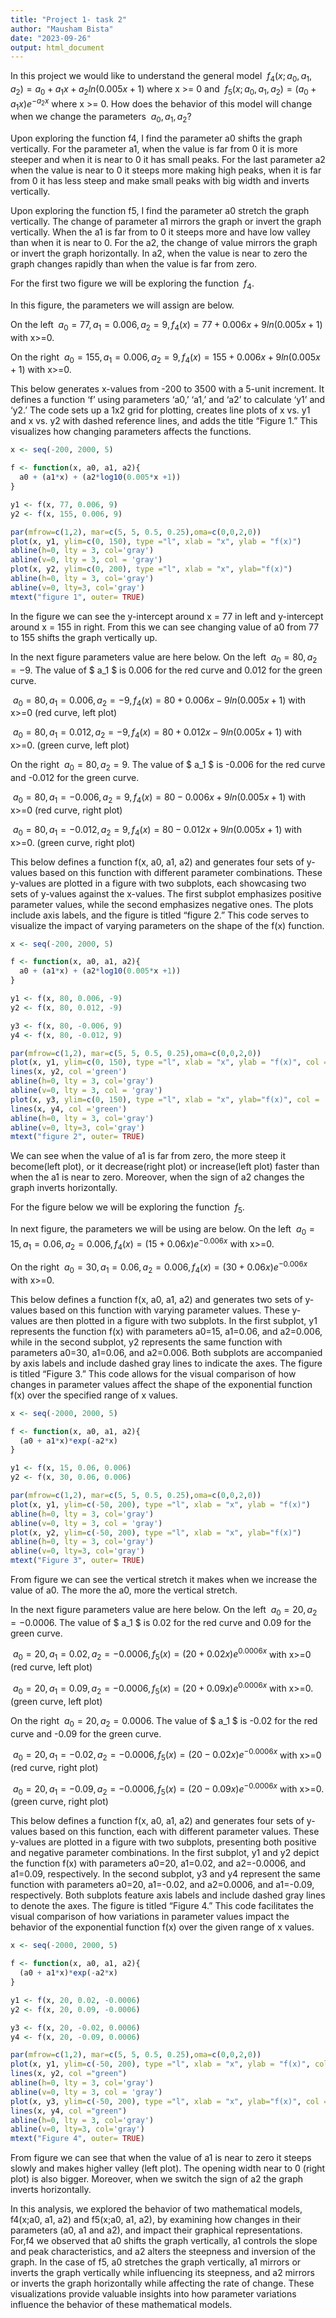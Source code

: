 ```yaml
---
title: "Project 1- task 2"
author: "Mausham Bista"
date: "2023-09-26"
output: html_document
---
```



In this project we would like to understand the general model $\ f_{4}(x;a_0,a_1,a_2) = a_0 + a_1x + a_2ln(0.005x+1)$ where x >= 0 and $\ f_{5}(x;a_0,a_1,a_2) = (a_0 + a_1x)e^{-a_2x}$ where x >= 0. How does the behavior of this model will change when we change the parameters $\ a_0, a_1, a_2$?

Upon exploring the function f4, I find the parameter a0 shifts the graph vertically. For the parameter a1, when the value is far from 0 it is more steeper and when it is near to 0 it has small peaks. For the last parameter a2 when the value is near to 0 it steeps more making high peaks, when it is far from 0 it has less steep and make small peaks with big width and inverts vertically.

Upon exploring the function f5, I find the parameter a0 stretch the graph vertically. The change of parameter a1 mirrors the graph or invert the graph vertically. When the a1 is far from to 0 it steeps more and have low valley than when it is near to 0. For the a2, the change of value mirrors the graph or invert the graph horizontally. In a2, when the value is near to zero the graph changes rapidly than when the value is far from zero.

For the first two figure we will be exploring the function $\ f_4$. 

In this figure, the parameters we will assign are below.

On the left $\ a_0 = 77, a_1 = 0.006, a_2 = 9, f_4(x) = 77 + 0.006x + 9ln(0.005x+1)$ with x>=0.

On the right $\ a_0 = 155, a_1 = 0.006, a_2 = 9, f_4(x) = 155 + 0.006x + 9ln(0.005x+1)$ with x>=0.

This below generates x-values from -200 to 3500 with a 5-unit increment. It defines a function 'f' using parameters 'a0,' 'a1,' and 'a2' to calculate 'y1' and 'y2.' The code sets up a 1x2 grid for plotting, creates line plots of x vs. y1 and x vs. y2 with dashed reference lines, and adds the title "Figure 1." This visualizes how changing parameters affects the functions.

```r
x <- seq(-200, 2000, 5)

f <- function(x, a0, a1, a2){
  a0 + (a1*x) + (a2*log10(0.005*x +1))
}

y1 <- f(x, 77, 0.006, 9)
y2 <- f(x, 155, 0.006, 9)

par(mfrow=c(1,2), mar=c(5, 5, 0.5, 0.25),oma=c(0,0,2,0))
plot(x, y1, ylim=c(0, 150), type ="l", xlab = "x", ylab = "f(x)")
abline(h=0, lty = 3, col='gray')
abline(v=0, lty = 3, col = 'gray')
plot(x, y2, ylim=c(0, 200), type ="l", xlab = "x", ylab="f(x)")
abline(h=0, lty = 3, col='gray')
abline(v=0, lty=3, col='gray')
mtext("figure 1", outer= TRUE)
```

In the figure we can see the y-intercept around x = 77 in left and y-intercept around x = 155 in right. From this we can see changing value of a0 from 77 to 155 shifts the graph vertically up.

In the next figure parameters value are here below.
On the left $\ a_0 = 80, a_2 = -9$. The value of $\ a_1 $ is 0.006 for the red curve and 0.012 for the green curve.

$\ a_0 = 80, a_1 = 0.006, a_2 = -9, f_4(x) = 80 + 0.006x - 9ln(0.005x+1)$ with x>=0 (red curve, left plot)

 $\ a_0 = 80, a_1 = 0.012, a_2 = -9, f_4(x) = 80 + 0.012x - 9ln(0.005x+1)$ with x>=0. (green curve, left plot)

On the right $\ a_0 = 80, a_2 = 9$. The value of $\ a_1 $ is -0.006 for the red curve and -0.012 for the green curve.

$\ a_0 = 80, a_1 = -0.006, a_2 = 9, f_4(x) = 80 - 0.006x + 9ln(0.005x+1)$ with x>=0 (red curve, right plot)

 $\ a_0 = 80, a_1 = -0.012, a_2 = 9, f_4(x) = 80 - 0.012x + 9ln(0.005x+1)$ with x>=0. (green curve, right plot)
 
This below defines a function f(x, a0, a1, a2) and generates four sets of y-values based on this function with different parameter combinations. These y-values are plotted in a figure with two subplots, each showcasing two sets of y-values against the x-values. The first subplot emphasizes positive parameter values, while the second emphasizes negative ones. The plots include axis labels, and the figure is titled "figure 2." This code serves to visualize the impact of varying parameters on the shape of the f(x) function.
```r
x <- seq(-200, 2000, 5)

f <- function(x, a0, a1, a2){
  a0 + (a1*x) + (a2*log10(0.005*x +1))
}

y1 <- f(x, 80, 0.006, -9)
y2 <- f(x, 80, 0.012, -9)

y3 <- f(x, 80, -0.006, 9)
y4 <- f(x, 80, -0.012, 9)

par(mfrow=c(1,2), mar=c(5, 5, 0.5, 0.25),oma=c(0,0,2,0))
plot(x, y1, ylim=c(0, 150), type ="l", xlab = "x", ylab = "f(x)", col ='red')
lines(x, y2, col ='green')
abline(h=0, lty = 3, col='gray')
abline(v=0, lty = 3, col = 'gray')
plot(x, y3, ylim=c(0, 150), type ="l", xlab = "x", ylab="f(x)", col = 'red')
lines(x, y4, col ='green')
abline(h=0, lty = 3, col='gray')
abline(v=0, lty=3, col='gray')
mtext("figure 2", outer= TRUE)
```

We can see when the value of a1 is far from zero, the more steep it become(left plot), or it decrease(right plot) or increase(left plot) faster than when the a1 is near to zero. Moreover, when the sign of a2 changes the graph inverts horizontally.


For the figure below we will be exploring the function $\ f_5$. 

In next figure, the parameters we will be using are below.
On the left $\ a_0 = 15, a_1 = 0.06, a_2 = 0.006, f_4(x) = (15 + 0.06x)e^{-0.006x}$ with x>=0.

On the right $\ a_0 = 30, a_1 = 0.06, a_2 = 0.006, f_4(x) = (30 + 0.06x)e^{-0.006x}$ with x>=0.

This below defines a function f(x, a0, a1, a2) and generates two sets of y-values based on this function with varying parameter values. These y-values are then plotted in a figure with two subplots. In the first subplot, y1 represents the function f(x) with parameters a0=15, a1=0.06, and a2=0.006, while in the second subplot, y2 represents the same function with parameters a0=30, a1=0.06, and a2=0.006. Both subplots are accompanied by axis labels and include dashed gray lines to indicate the axes. The figure is titled "Figure 3." This code allows for the visual comparison of how changes in parameter values affect the shape of the exponential function f(x) over the specified range of x values.

```r
x <- seq(-2000, 2000, 5)

f <- function(x, a0, a1, a2){
  (a0 + a1*x)*exp(-a2*x)
}

y1 <- f(x, 15, 0.06, 0.006)
y2 <- f(x, 30, 0.06, 0.006)

par(mfrow=c(1,2), mar=c(5, 5, 0.5, 0.25),oma=c(0,0,2,0))
plot(x, y1, ylim=c(-50, 200), type ="l", xlab = "x", ylab = "f(x)")
abline(h=0, lty = 3, col='gray')
abline(v=0, lty = 3, col = 'gray')
plot(x, y2, ylim=c(-50, 200), type ="l", xlab = "x", ylab="f(x)")
abline(h=0, lty = 3, col='gray')
abline(v=0, lty=3, col='gray')
mtext("Figure 3", outer= TRUE)
```

From figure we can see the vertical stretch it makes when we increase the value of a0. The more the a0, more the vertical stretch.

In the next figure parameters value are here below.
On the left $\ a_0 = 20, a_2 = -0.0006$. The value of $\ a_1 $ is 0.02 for the red curve and 0.09 for the green curve.

$\ a_0 = 20, a_1 = 0.02, a_2 = -0.0006, f_5(x) = (20 + 0.02x)e^{0.0006x}$ with x>=0 (red curve, left plot)

 $\  a_0 = 20, a_1 = 0.09, a_2 = -0.0006, f_5(x) = (20 + 0.09x)e^{0.0006x}$ with x>=0. (green curve, left plot)

On the right $\ a_0 = 20, a_2 = 0.0006$. The value of $\ a_1 $ is -0.02 for the red curve and -0.09 for the green curve.

$\  a_0 = 20, a_1 = -0.02, a_2 = -0.0006, f_5(x) = (20 -0.02x)e^{-0.0006x}$ with x>=0 (red curve, right plot)

$\  a_0 = 20, a_1 = -0.09, a_2 = -0.0006, f_5(x) = (20 -0.09x)e^{-0.0006x}$ with x>=0. (green curve, right plot)


This below defines a function f(x, a0, a1, a2) and generates four sets of y-values based on this function, each with different parameter values. These y-values are plotted in a figure with two subplots, presenting both positive and negative parameter combinations. In the first subplot, y1 and y2 depict the function f(x) with parameters a0=20, a1=0.02, and a2=-0.0006, and a1=0.09, respectively. In the second subplot, y3 and y4 represent the same function with parameters a0=20, a1=-0.02, and a2=0.0006, and a1=-0.09, respectively. Both subplots feature axis labels and include dashed gray lines to denote the axes. The figure is titled "Figure 4." This code facilitates the visual comparison of how variations in parameter values impact the behavior of the exponential function f(x) over the given range of x values.
```r
x <- seq(-2000, 2000, 5)

f <- function(x, a0, a1, a2){
  (a0 + a1*x)*exp(-a2*x)
}

y1 <- f(x, 20, 0.02, -0.0006)
y2 <- f(x, 20, 0.09, -0.0006)

y3 <- f(x, 20, -0.02, 0.0006)
y4 <- f(x, 20, -0.09, 0.0006)

par(mfrow=c(1,2), mar=c(5, 5, 0.5, 0.25),oma=c(0,0,2,0))
plot(x, y1, ylim=c(-50, 200), type ="l", xlab = "x", ylab = "f(x)", col ='red')
lines(x, y2, col ="green")
abline(h=0, lty = 3, col='gray')
abline(v=0, lty = 3, col = 'gray')
plot(x, y3, ylim=c(-50, 200), type ="l", xlab = "x", ylab="f(x)", col = "red")
lines(x, y4, col ="green")
abline(h=0, lty = 3, col='gray')
abline(v=0, lty=3, col='gray')
mtext("Figure 4", outer= TRUE)
```

From figure we can see that when the value of a1 is near to zero it steeps slowly and makes higher valley (left plot). The opening width near to 0 (right plot) is also bigger. Moreover, when we switch the sign of a2 the graph inverts horizontally.


In this analysis, we explored the behavior of two mathematical models, f4(x;a0, a1, a2) and f5(x;a0, a1, a2), by examining how changes in their parameters (a0, a1 and a2), and impact their graphical representations. For,f4 we observed that a0 shifts the graph vertically, a1 controls the slope and peak characteristics, and 
a2 alters the steepness and inversion of the graph. In the case of f5, a0 stretches the graph vertically, a1 mirrors or inverts the graph vertically while influencing its steepness, and a2 mirrors or inverts the graph horizontally while affecting the rate of change. These visualizations provide valuable insights into how parameter variations influence the behavior of these mathematical models.